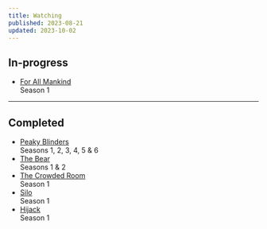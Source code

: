 ```yaml
---
title: Watching
published: 2023-08-21
updated: 2023-10-02
---
```


## In-progress

- [For All Mankind](https://www.imdb.com/title/tt7772588) <br/><span>Season 1</span>

---

## Completed

- [Peaky Blinders](https://www.imdb.com/title/tt2442560/) <br/><span>Seasons 1, 2, 3, 4, 5 & 6</span>
- [The Bear](https://www.imdb.com/title/tt14452776/) <br/><span>Seasons 1 & 2</span>
- [The Crowded Room](https://www.imdb.com/title/tt14417718/) <br/><span>Season 1</span>
- [Silo](https://www.imdb.com/title/tt14688458/) <br/><span>Season 1</span>
- [Hijack](https://www.imdb.com/title/tt19854762/) <br/><span>Season 1</span>
